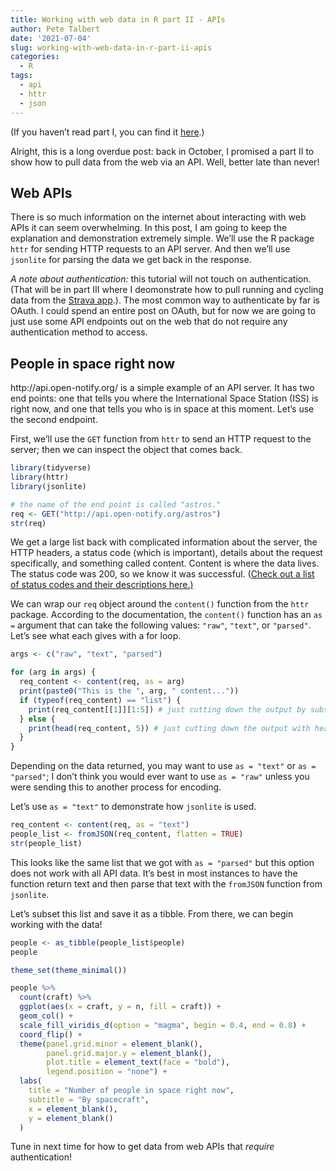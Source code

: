 ```yaml
---
title: Working with web data in R part II - APIs
author: Pete Talbert
date: '2021-07-04'
slug: working-with-web-data-in-r-part-ii-apis
categories:
  - R
tags:
  - api
  - httr
  - json
---
```


(If you haven't read part I, you can find it [here](https://petetalbert.rbind.io/post/working-with-web-data-in-r-part-i-scraping-html-tables/).)

Alright, this is a long overdue post: back in October, I promised a part II to show how to pull data from the web via an API. Well, better late than never!

## Web APIs

There is so much information on the internet about interacting with web APIs it can seem overwhelming. In this post, I am    going to keep the explanation and demonstration extremely simple. We'll use the R package `httr` for sending HTTP requests to an API server. And then we'll use `jsonlite` for parsing the data we get back in the response.

*A note about authentication:* this tutorial will not touch on authentication. (That will be in part III where I deomonstrate how to pull running and cycling data from the [Strava app](https://www.strava.com/).). The most common way to authenticate by far is OAuth. I could spend an entire post on OAuth, but for now we are going to just use some API endpoints out on the web that do not require any authentication method to access.

## People in space right now

http://api.open-notify.org/ is a simple example of an API server. It has two end points: one that tells you where the International Space Station (ISS) is right now, and one that tells you who is in space at this moment. Let's use the second endpoint.

First, we'll use the `GET` function from `httr` to send an HTTP request to the server; then we can inspect the object that comes back.

```r
library(tidyverse)
library(httr)
library(jsonlite)

# the name of the end point is called "astros."
req <- GET("http://api.open-notify.org/astros")
str(req)
```

We get a large list back with complicated information about the server, the HTTP headers, a status code (which is important), details about the request specifically, and something called content. Content is where the data lives. The status code was 200, so we know it was successful. ([Check out a list of status codes and their descriptions here.)](https://restfulapi.net/http-status-codes/)

We can wrap our `req` object around the `content()` function from the `httr` package. According to the documentation, the `content()` function has an `as = ` argument that can take the following values: `"raw"`, `"text"`, or `"parsed"`. Let's see what each gives with a for loop.

```r
args <- c("raw", "text", "parsed")

for (arg in args) {
  req_content <- content(req, as = arg)
  print(paste0("This is the ", arg, " content..."))
  if (typeof(req_content) == "list") {
    print(req_content[[1]][1:5]) # just cutting down the output by subsetting the list.
  } else {
    print(head(req_content, 5)) # just cutting down the output with head().
  }
}
```

Depending on the data returned, you may want to use `as = "text"` or `as = "parsed"`; I don't think you would ever want to use `as = "raw"` unless you were sending this to another process for encoding. 

Let's use `as = "text"` to demonstrate how `jsonlite` is used.

```r
req_content <- content(req, as = "text")
people_list <- fromJSON(req_content, flatten = TRUE)
str(people_list)
```

This looks like the same list that we got with `as = "parsed"` but this option does not work with all API data. It's best in most instances to have the function return text and then parse that text with the `fromJSON` function from `jsonlite`.

Let's subset this list and save it as a tibble. From there, we can begin working with the data!

```r
people <- as_tibble(people_list$people)
people

theme_set(theme_minimal())

people %>% 
  count(craft) %>% 
  ggplot(aes(x = craft, y = n, fill = craft)) +
  geom_col() +
  scale_fill_viridis_d(option = "magma", begin = 0.4, end = 0.8) +
  coord_flip() +
  theme(panel.grid.minor = element_blank(),
        panel.grid.major.y = element_blank(),
        plot.title = element_text(face = "bold"), 
        legend.position = "none") +
  labs(
    title = "Number of people in space right now",
    subtitle = "By spacecraft",
    x = element_blank(),
    y = element_blank()
  )
```

Tune in next time for how to get data from web APIs that *require* authentication!